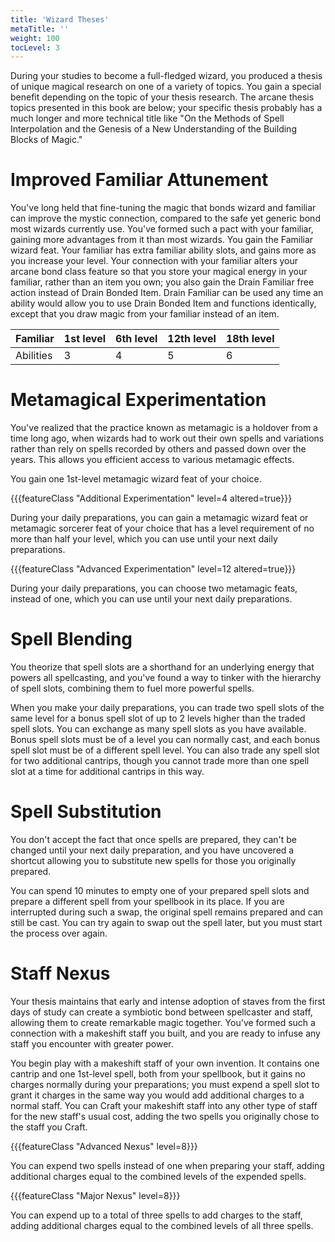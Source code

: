 ```yaml
---
title: 'Wizard Theses'
metaTitle: ''
weight: 100
tocLevel: 3
---
```


During your studies to become a full-fledged wizard, you produced a thesis of unique magical research on one of a variety of topics. You gain a special benefit depending on the topic of your thesis research. The arcane thesis topics presented in this book are below; your specific thesis probably has a much longer and more technical title like "On the Methods of Spell Interpolation and the Genesis of a New Understanding of the Building Blocks of Magic."

# Improved Familiar Attunement

You've long held that fine-tuning the magic that bonds wizard and familiar can improve the mystic connection, compared to the safe yet generic bond most wizards currently use. You've formed such a pact with your familiar, gaining more advantages from it than most wizards. You gain the Familiar wizard feat. Your familiar has extra familiar ability slots, and gains more as you increase your level. Your connection with your familiar alters your arcane bond class feature so that you store your magical energy in your familiar, rather than an item you own; you also gain the Drain Familiar free action instead of Drain Bonded Item. Drain Familiar can be used any time an ability would allow you to use Drain Bonded Item and functions identically, except that you draw magic from your familiar instead of an item.

| Familiar  | 1st level | 6th level | 12th level | 18th level |
| --------- | --------- | --------- | ---------- | ---------- |
| Abilities | 3         | 4         | 5          | 6          |

# Metamagical Experimentation

You've realized that the practice known as metamagic is a holdover from a time long ago, when wizards had to work out their own spells and variations rather than rely on spells recorded by others and passed down over the years. This allows you efficient access to various metamagic effects.

You gain one 1st-level metamagic wizard feat of your choice.

{{{featureClass "Additional Experimentation" level=4 altered=true}}}

During your daily preparations, you can gain a metamagic wizard feat or metamagic sorcerer feat of your choice that has a level requirement of no more than half your level, which you can use until your next daily preparations.

{{{featureClass "Advanced Experimentation" level=12 altered=true}}}

During your daily preparations, you can choose two metamagic feats, instead of one, which you can use until your next daily preparations.

# Spell Blending

You theorize that spell slots are a shorthand for an underlying energy that powers all spellcasting, and you've found a way to tinker with the hierarchy of spell slots, combining them to fuel more powerful spells.

When you make your daily preparations, you can trade two spell slots of the same level for a bonus spell slot of up to 2 levels higher than the traded spell slots. You can exchange as many spell slots as you have available. Bonus spell slots must be of a level you can normally cast, and each bonus spell slot must be of a different spell level. You can also trade any spell slot for two additional cantrips, though you cannot trade more than one spell slot at a time for additional cantrips in this way.

# Spell Substitution

You don't accept the fact that once spells are prepared, they can't be changed until your next daily preparation, and you have uncovered a shortcut allowing you to substitute new spells for those you originally prepared.

You can spend 10 minutes to empty one of your prepared spell slots and prepare a different spell from your spellbook in its place. If you are interrupted during such a swap, the original spell remains prepared and can still be cast. You can try again to swap out the spell later, but you must start the process over again.

# Staff Nexus

Your thesis maintains that early and intense adoption of staves from the first days of study can create a symbiotic bond between spellcaster and staff, allowing them to create remarkable magic together. You've formed such a connection with a makeshift staff you built, and you are ready to infuse any staff you encounter with greater power.

You begin play with a makeshift staff of your own invention. It contains one cantrip and one 1st-level spell, both from your spellbook, but it gains no charges normally during your preparations; you must expend a spell slot to grant it charges in the same way you would add additional charges to a normal staff. You can Craft your makeshift staff into any other type of staff for the new staff's usual cost, adding the two spells you originally chose to the staff you Craft.

{{{featureClass "Advanced Nexus" level=8}}}

You can expend two spells instead of one when preparing your staff, adding additional charges equal to the combined levels of the expended spells.

{{{featureClass "Major Nexus" level=8}}}

You can expend up to a total of three spells to add charges to the staff, adding additional charges equal to the combined levels of all three spells.
